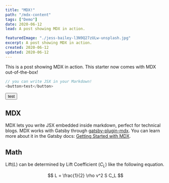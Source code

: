 ```yaml
---
title: "MDX!"
path: "/mdx-content"
tags: ["Demo"]
date: 2020-06-12
lead: A post showing MDX in action.

featuredImage: "./jess-bailey-l3N9Q27zULw-unsplash.jpg"
excerpt: A post showing MDX in action.
created: 2020-06-12
updated: 2020-06-12
---
```


This is a post showing MDX in action. This starter now comes with MDX out-of-the-box!
```js
// you can write JSX in your Markdown!
<button>test</button>
```
<button>test</button>

## MDX
MDX lets you write JSX embedded inside markdown, perfect for technical blogs. MDX works with Gatsby through [gatsby-plugin-mdx](https://www.gatsbyjs.org/packages/gatsby-plugin-mdx/). You can learn more about it in the Gatsby docs: [Getting Started with MDX](https://www.gatsbyjs.org/docs/mdx/getting-started/).


## Math
Lift($L$) can be determined by Lift Coefficient ($C_L$) like the following equation.

$$
L = \frac{1}{2} \rho v^2 S C_L
$$

